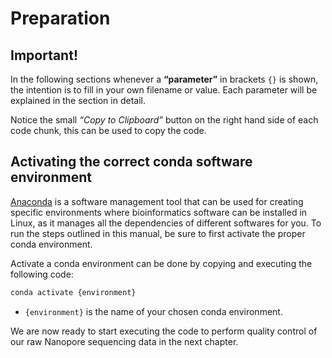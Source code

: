 # Preparation

::: callout-warning
# Important!

In the following sections whenever a **"parameter"** in brackets `{}` is shown, the intention is to fill in your own filename or value. Each parameter will be explained in the section in detail.
:::

::: callout-tip
Notice the small *"Copy to Clipboard"* button on the right hand side of each code chunk, this can be used to copy the code.
:::

## Activating the correct conda software environment

[Anaconda](www.anaconda.org) is a software management tool that can be used for creating specific environments where bioinformatics software can be installed in Linux, as it manages all the dependencies of different softwares for you. To run the steps outlined in this manual, be sure to first activate the proper conda environment.

Activate a conda environment can be done by copying and executing the following code:

``` bash
conda activate {environment}
```

-   `{environment}` is the name of your chosen conda environment.

::: callout-note
We are now ready to start executing the code to perform quality control of our raw Nanopore sequencing data in the next chapter.
:::
